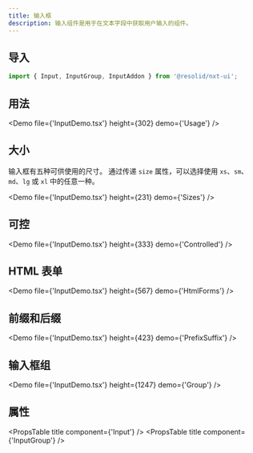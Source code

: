 ```yaml
---
title: 输入框
description: 输入组件是用于在文本字段中获取用户输入的组件。
---
```


## 导入

```javascript
import { Input, InputGroup, InputAddon } from '@resolid/nxt-ui';
```

## 用法

<Demo file={'InputDemo.tsx'} height={302} demo={'Usage'} />

## 大小

输入框有五种可供使用的尺寸。 通过传递 `size` 属性，可以选择使用 `xs`、`sm`、`md`、`lg` 或 `xl` 中的任意一种。

<Demo file={'InputDemo.tsx'} height={231} demo={'Sizes'} />

## 可控

<Demo file={'InputDemo.tsx'} height={333} demo={'Controlled'} />

## HTML 表单

<Demo file={'InputDemo.tsx'} height={567} demo={'HtmlForms'} />

## 前缀和后缀

<Demo file={'InputDemo.tsx'} height={423} demo={'PrefixSuffix'} />

## 输入框组

<Demo file={'InputDemo.tsx'} height={1247} demo={'Group'} />

## 属性

<PropsTable title component={'Input'} />
<PropsTable title component={'InputGroup'} />
